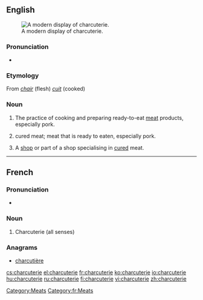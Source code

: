 {{wikipedia}}
==English==
[[Image:Modern Charcuterie display.jpg|thumb|A modern display of charcuterie.]]

===Pronunciation===
* {{IPA|/ʃɑrˌkutəˈri/|/ʃɑrˈkutəri/}}
{{rfap|UK|UK}}
{{rfap|US|US}}

===Etymology===
From {{etyl|fr}} ''[[chair]]'' (flesh) ''[[cuit]]'' (cooked)

===Noun===
{{en-noun|s|-}}

# {{uncountable}} The practice of cooking and preparing ready-to-eat [[meat]] products, especially pork.
# {{uncountable}} cured meat; meat that is ready to eaten, especially pork.
# {{countable}} A [[shop]] or part of a shop specialising in [[cured]] meat.

[[Category:Meats]]

----

==French==

===Pronunciation===
* {{IPA|/ʃaʁkytəˈʁi/|lang=fr}}

===Noun===
{{fr-noun|f}}

# Charcuterie (all senses)

===Anagrams===
* [[charcutière#French|charcutière]]

[[Category:fr:Meats]]

[[cs:charcuterie]]
[[el:charcuterie]]
[[fr:charcuterie]]
[[ko:charcuterie]]
[[io:charcuterie]]
[[hu:charcuterie]]
[[ru:charcuterie]]
[[fi:charcuterie]]
[[vi:charcuterie]]
[[zh:charcuterie]]